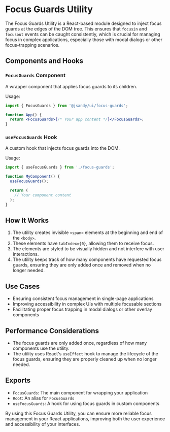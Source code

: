 # Focus Guards Utility

The Focus Guards Utility is a React-based module designed to inject focus guards at the edges of the DOM tree. This ensures that `focusin` and `focusout` events can be caught consistently, which is crucial for managing focus in complex applications, especially those with modal dialogs or other focus-trapping scenarios.

## Components and Hooks

### `FocusGuards` Component

A wrapper component that applies focus guards to its children.

Usage:

```jsx
import { FocusGuards } from '@jsandy/ui/focus-guards';

function App() {
  return <FocusGuards>{/* Your app content */}</FocusGuards>;
}
```

### `useFocusGuards` Hook

A custom hook that injects focus guards into the DOM.

Usage:

```jsx
import { useFocusGuards } from './focus-guards';

function MyComponent() {
  useFocusGuards();

  return (
    // Your component content
  );
}
```

## How It Works

1. The utility creates invisible `<span>` elements at the beginning and end of the `<body>`.
2. These elements have `tabIndex={0}`, allowing them to receive focus.
3. The elements are styled to be visually hidden and not interfere with user interactions.
4. The utility keeps track of how many components have requested focus guards, ensuring they are only added once and removed when no longer needed.

## Use Cases

- Ensuring consistent focus management in single-page applications
- Improving accessibility in complex UIs with multiple focusable sections
- Facilitating proper focus trapping in modal dialogs or other overlay components

## Performance Considerations

- The focus guards are only added once, regardless of how many components use the utility.
- The utility uses React's `useEffect` hook to manage the lifecycle of the focus guards, ensuring they are properly cleaned up when no longer needed.

## Exports

- `FocusGuards`: The main component for wrapping your application
- `Root`: An alias for `FocusGuards`
- `useFocusGuards`: A hook for using focus guards in custom components

By using this Focus Guards Utility, you can ensure more reliable focus management in your React applications, improving both the user experience and accessibility of your interfaces.
